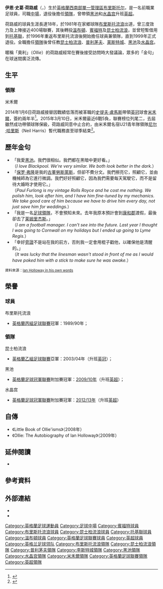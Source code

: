{{noteTA|G1=足球|G2=FAcup|G3=EPL
|T=zh-hans:伊恩·霍洛韦; zh-hk:伊恩·荷路威;
|1=zh-hans:霍洛韦; zh-hk:荷路威;
|2=zh-hans:伊恩·斯科特·霍洛韦; zh-hk:伊恩·史葛·荷路威;
}}
{{Infobox football biography
| name           = 伊恩·荷路威<br />''Ian Holloway''
| image          = Ian Holloway 03-01-2015 1.jpg
| image_size     = 200
| fullname       = Ian Scott Holloway
| dateofbirth    = {{Birth date and age|1963|3|12|df=y}}
| cityofbirth    = [[布里斯托尔|布里斯托尔]][[Kingswood,_South_Gloucestershire|金斯伍德]]
| countryofbirth = [[英格蘭|英格蘭]]
| height         =
| position       = [[中場|中場]]
| currentclub =
| years1         = 1981–1985 
| clubs1         = [[布里斯托尔流浪者足球俱乐部|布里斯托流浪]]             
| caps1          = 111 
| goals1         = 14
| years2         = 1985–1986 
| clubs2         = [[溫布頓足球會|溫布頓]]                       
| caps2          = 19  
| goals2         = 2
| years3         = 1986–1987 
| clubs3         = [[布伦特福德足球俱乐部|布伦特福德]]                      
| caps3          = 30  
| goals3         = 2
| years4         = 1987      
| clubs4         = → [[托奎联足球俱乐部|托奎联]]                   
| caps4          = 5   
| goals4         = 0
| years5         = 1987–1991 
| clubs5         = [[布里斯托尔流浪者足球俱乐部|布里斯托流浪]]             
| caps5          = 179 
| goals5         = 26
| years6         = 1991–1996 
| clubs6         = [[女王公园巡游者足球俱乐部|女王公园巡游者]] 
| caps6          = 147 
| goals6         = 4
| years7         = 1996–1999 
| clubs7         = [[布里斯托尔流浪者足球俱乐部|布里斯托流浪]]             
| caps7          = 107 
| goals7         = 1
| totalcaps      = 598 
| totalgoals     = 49
| manageryears1  = 1996–2001 
| managerclubs1  = [[布里斯托尔流浪者足球俱乐部|布里斯托流浪]]
| manageryears2  = 2001–2006 
| managerclubs2  = [[女王公园巡游者足球俱乐部|女王公园巡游者]]
| manageryears3  = 2006–2007 
| managerclubs3  = [[普利茅斯足球俱乐部|普利茅斯]]
| manageryears4  = 2007–2008 
| managerclubs4  = [[莱斯特城足球俱乐部|莱斯特城]]
| manageryears5  = 2009–2012 
| managerclubs5  = [[黑池足球會|黑池]]
| manageryears6  = 2012–2013 
| managerclubs6  = [[水晶宫足球俱乐部|水晶宫]]
| manageryears7  = 2014–2015
| managerclubs7  = [[米尔沃尔足球俱乐部|米尔沃尔]]
| manageryears8  = 2016–2018
| managerclubs8  = [[女王公园巡游者足球俱乐部|女王公园巡游者]]
| manageryears9 = 2019–2020
| managerclubs9 = [[格林斯比镇足球俱乐部|格林斯比镇]]
| pcupdate       = 2011年10月21日 (五) 03:11 (UTC)
| ntupdate       = 
}}
'''伊恩·史葛·荷路威'''（{{lang-en|'''Ian Scott Holloway'''}}，{{bd|1963年|3月12日|catidx=Holloway, Ian}}）生於[[英格蘭|英格蘭]][[西南英格蘭|西南部]][[單一管理區|單一管理區]][[布里斯托尔|布里斯托尔]]，是一名前職業足球員，司職[[中場|中場]]，退役後擔任[[領隊_(足球)|領隊]]，曾帶領[[黑池足球會|黑池]]和[[水晶宫足球俱乐部|水晶宫]]升班[[英超|英超]]。

荷路威的球員生涯長達18年，於1981年在家鄉球隊[[布里斯托尔流浪者足球俱乐部|布里斯托流浪]]出道，曾三度效力及上陣接近400場聯賽，其後轉投[[溫布頓足球會|溫布頓]]、[[布伦特福德足球俱乐部|賓福特]]及[[女王公园巡游者足球俱乐部|昆士柏流浪]]，並曾短暫借用到[[托奎联足球俱乐部|托基聯]]，於1996年重返布里斯托流浪後開始擔任球員兼領隊，直到1999年正式退役。全職擔任[[教练|領隊]]後曾任教[[女王公园巡游者足球俱乐部|昆士柏流浪]]、[[普利茅斯足球俱乐部|普利茅夫]]、[[莱斯特城足球俱乐部|莱斯特城]]、[[黑池足球會|黑池]]及[[水晶宫足球俱乐部|水晶宫]]。

暱稱「奧利」（''Ollie''）的荷路威經常在賽後接受訪問時大發議論，眾多的「金句」在球迷間廣泛流傳。

==生平==
<!--
===球員===
A native of [[Kingswood,_South_Gloucestershire|Kingswood]], [[Bristol|Bristol]], Holloway grew up in [[Cadbury_Heath|Cadbury Heath]], where his mother Jean still lives in the same council house. Holloway went to Sir Bernard Lovell School in Oldland Common at the same time that [[Gary_Penrice|Gary Penrice]] was at Chase School for Boys in Mangotsfield.  They still remain close friends today. His father Bill – an amateur footballer – worked as a seaman and a factory worker. Holloway began his playing career as an apprentice with his hometown team [[Bristol_Rovers_F.C.|Bristol Rovers]], turning professional in March 1981 and making his league debut the same year. He usually played on the right side of midfield, and made his name as one of the more promising players in the [[Football_League_Third_Division|Third Division]] (now [[Football_League_One|League One]]). After four seasons at Rovers, he was transferred to [[Wimbledon_F.C.|Wimbledon]] in July 1985 for £35,000.

His stay at Wimbledon was a short one. In March 1986, after less than one year at the club, he was sold to [[Brentford_F.C.|Brentford]] for £25,000, where he also spent just a little over a year. In January 1987 he joined [[Torquay_United_F.C.|Torquay United]] on loan, playing 5 times. In August 1987, after two disappointing years in [[London|London]], Holloway returned to Bristol Rovers for a fee of £10,000.

Back at Rovers, who were now playing "home" games at [[Twerton_Park|Twerton Park]] in [[Bath,_Somerset|Bath]], and under the wing of new Rovers manager [[Gerry_Francis|Gerry Francis]], Holloway flourished. In four seasons, he missed only five games. When Francis was appointed manager of [[Football_League_First_Division|First Division]] side [[Queens_Park_Rangers_F.C.|QPR]] in 1991, one of his first signings was Holloway, for a fee of £230,000 in August 1991. Holloway spent five seasons at QPR, playing more than 150 games for the club, before returning to Bristol Rovers for the third time in August 1996, this time as player-manager.
-->
===領隊===
<!--
;布里斯托流浪
Holloway took over a club that was struggling both on and off the pitch. In his first season in charge of Rovers, he led the club to 17th place in Division Two (now League One). The next season, however, Bristol Rovers gained fifth place and made the [[Football_League_play-offs|playoffs]]. Despite taking a first-leg advantage of 3–1 against Northampton Town, Rovers subsequently lost 3–0 in the second leg and went out 4–3 on aggregate in the semi-finals. The 1998–99 season ended with a somewhat disappointing 13th place. Holloway retired as a player following that season, having played more than 400 matches for Bristol Rovers, to concentrate fully on management. In 1999–2000, his last full season at the club, Rovers finished 7th, narrowly missing the playoffs.

;昆士柏流浪
In February 2001, midway through the 2000–01 season, Holloway was appointed manager of QPR, where he was given the task of keeping the team in Division One. He failed to do so, as QPR finished second from bottom and were relegated to the third level for the first time in 34 years. Despite the relegation, Holloway stayed on and rebuilt the side. After steadying the ship in 2001–02, and a near miss in 2002–03, Holloway and QPR were promoted back to the second level in 2004, finishing second behind [[Plymouth_Argyle_F.C.|Plymouth Argyle]].

Holloway's first full season in [[Football_League_Championship|The Championship]] ended with a respectable 11th place, and during the following season 2005–06, the club continued to hover around mid-table.

Holloway was suspended (sent on gardening leave) as manager by Queens Park Rangers on 6 February 2006. The reason given by the Q.P.R board was that the constant rumours linking Holloway to the vacant managerial position at [[Leicester_City_F.C.|Leicester City]] were causing too many problems for the club.<ref name="QPR suspend Holloway">{{Cite news| title=QPR suspend Holloway| url=http://news.bbc.co.uk/sport1/hi/football/teams/q/qpr/4685138.stm| publisher= [[bbc.co.uk|bbc.co.uk]]| date=6 February 2006| accessdate=21 May 2009}}</ref> As it turned out, the Leicester job went to [[Rob_Kelly|Rob Kelly]], and QPR went on to finish 21st, just one place above the relegation positions.

;普利茅夫
On 28 June Holloway became the manager of [[Plymouth_Argyle_F.C.|Plymouth Argyle]], and promised to take the club to the [[Premier_League|Premier League]].<ref name="Holloway has top-flight dream">{{Cite news| title=Holloway has top-flight dream| url=http://news.bbc.co.uk/sport1/hi/football/teams/p/plymouth_argyle/4781671.stm| publisher= [[bbc.co.uk|bbc.co.uk]]| date=11 August 2006| accessdate=21 May 2009}}</ref> On 12 August after Plymouth beat [[Sunderland_A.F.C.|Sunderland]] away 2–3; in celebration of his first away win as manager, Holloway offered to buy every one of the 700 fans who made the {{convert|805|mi|km|sing=on}} round trip a drink: ''"Anyone who travelled up there please send me a letter. I would love to buy you a drink."''.<ref name="Holloway offers to buy the drinks">{{Cite news| title=Holloway offers to buy the drinks| url=http://news.bbc.co.uk/sport1/hi/football/gossip_and_transfers/4793239.stm|publisher=[[bbc.co.uk|bbc.co.uk]]| date=15 August 2006| accessdate=21 May 2009}}</ref>

Following press speculation, on 21 November 2007, Holloway submitted his resignation to the Plymouth Argyle board, with speculation that he was about to be offered the vacant managerial position at [[Leicester_City_F.C.|Leicester City]].<ref name="Holloway resigns">{{Cite news| title=Holloway resigns| url=http://www.pafc.premiumtv.co.uk/page/NewsDetail/0,,10364~1172570,00.html| publisher=[[Plymouth_Argyle_F.C.|Plymouth Argyle F.C.]]| date=21 November 2007| accessdate=21 May 2009| archive-url=https://web.archive.org/web/20080412023959/http://www.pafc.premiumtv.co.uk/page/NewsDetail/0%2C%2C10364~1172570%2C00.html| archive-date=2008-04-12| dead-url=yes}}</ref> The Plymouth board issued a statement saying he was still employed by Plymouth and tied legally to his contract, and the board's decision on whether or not to accept his resignation would be made on Friday, 23 November. Having agreed a compensation package for his services, he was announced in a press conference by [[Milan_Mandarić|Milan Mandarić]] as Leicester manager on 22 November, signing a three and a half year contract. His departure, however, was met with negativity from Argyle fans.<ref>{{Cite news| title=Holloway appointed Leicester boss| url=http://news.bbc.co.uk/sport1/hi/football/teams/l/leicester_city/7090614.stm| publisher= [[bbc.co.uk|bbc.co.uk]]| date=22 November 2007| accessdate=22 November 2007}}</ref><ref>{{Cite news| title=Holloway appointed Leicester boss| url=http://www.telegraph.co.uk/sport/main.jhtml?xml=/sport/2007/11/22/sfnholl122.xml| publisher= ''[[Daily_Telegraph|Daily Telegraph]]''| date=22 November 2007| accessdate=22 November 2007 | location=London | first1=Colin | last1=Spiro}}</ref>

After an open top bus tour in Blackpool, after his Blackpool side won promotion to the [[Premier_League|Premier League]] some three years later, Holloway said:<ref name=DMail1281133/>
{{cquote|I had a year out of football and had to think about what went wrong in my life. I was given some decent values from my mum and dad in our council house and one of them was honesty and trust and loyalty, and I forgot to do all that at Plymouth. I left them and I made the biggest mistake of my life. But I ended up here and it was the best thing I have ever done.}}

;李斯特城
Holloway made history when he became the first Leicester manager in over 50 years to win his first league game in charge, beating [[Bristol_City_F.C.|Bristol City]] 2–0.<ref name="Jimbo hails Ollie arrival">{{Cite news| title=Jimbo hails Ollie arrival| url=http://www.lcfc.premiumtv.co.uk/page/LatestNews/0,,10274~1175465,00.html| publisher=[[Leicester_City_F.C.|Leicester City F.C.]]| date=25 November 2007| accessdate=25 November 2007| archive-url=https://web.archive.org/web/20080309075350/http://www.lcfc.premiumtv.co.uk/page/LatestNews/0%2C%2C10274~1175465%2C00.html| archive-date=2008-03-09| dead-url=yes}}</ref>

On 7 February 2008, in a build up to a match against Plymouth at the [[Walkers_Stadium|Walkers Stadium]], Argyle chairman [[Paul_Stapleton|Paul Stapleton]] spoke negatively of Holloway for allowing several high-profile players to leave the club before joining Leicester. A total of five players left Plymouth in the January [[transfer_window|transfer window]], which he claimed was all Holloway's fault.<ref name="Holloway blamed for Argyle exits">{{Cite news| title = Holloway blamed for Argyle exits | url = http://news.bbc.co.uk/sport2/hi/football/teams/p/plymouth_argyle/7232135.stm | publisher = [[bbc.co.uk|bbc.co.uk]] | date = 7 February 2008 | accessdate = 9 February 2008}}</ref> Holloway, stunned by the claims, had his lawyers look at the statements, while Mandarić accused Stapleton of "[[The_Fox_and_the_Grapes#Sour_grapes|sour grapes]]" over Holloway's move to Leicester, saying Plymouth Argyle should be thankful for what he had achieved during his time there.<ref name="Holloway stunned by Argyle claims">{{Cite news| title=Holloway stunned by Argyle claims| url=http://news.bbc.co.uk/sport2/hi/football/teams/l/leicester_city/7232989.stm| publisher= [[bbc.co.uk|bbc.co.uk]]| date=7 February 2008 | accessdate=9 February 2008}}</ref> Plymouth won the match 1–0 as Holloway's former charges came back to haunt him.<ref name="Leicester 0-1 Plymouth">{{Cite news| title=Leicester 0–1 Plymouth| url=http://news.bbc.co.uk/sport2/hi/football/eng_div_1/7223907.stm| publisher= [[bbc.co.uk|bbc.co.uk]]| date=9 February 2008| accessdate=27 February 2009}}</ref> Winning just nine out of 32 games, Leicester were relegated from the Championship on 4 May 2008.

On 23 May 2008, following the club's relegation, Holloway and Leicester City parted company by mutual consent. Reflecting on his time at Leicester, he said ''"Leicester City is a marvellous club and I am as devastated as anybody that this great club suffered relegation. I gave 100% to the cause but unfortunately we ran out of time. The fans here are a different class and deserve a lot, lot better. I'd like to wish everyone connected with Leicester City well for the future – the club will always remain close to my heart."''<ref name="Leicester & Holloway part company">{{Cite news| title=Leicester & Holloway part company| url=http://news.bbc.co.uk/sport2/hi/football/teams/l/leicester_city/7418121.stm| publisher= [[bbc.co.uk|bbc.co.uk]]| date=23 May 2008| accessdate=28 February 2009}}</ref>

;黑池
On 21 May 2009 it was reported that Holloway, after 363 days out of football, was set to be announced as the new manager of Blackpool following the departure of their [[caretaker_manager|caretaker manager]] [[Tony_Parkes|Tony Parkes]]. The appointment was confirmed later the same day with Holloway signing a one-year contract with the club.<ref name="Blackpool unveil Holloway">{{Cite news| title=Blackpool unveil Holloway| url=http://news.bbc.co.uk/sport1/hi/football/teams/b/blackpool/8061441.stm | publisher= [[bbc.co.uk|bbc.co.uk]]| date=21 May 2009| accessdate=21 May 2009}}</ref> His first league game in charge of ''the Seasiders'' was a 1–1 draw with his former club Queens Park Rangers at [[Loftus_Road|Loftus Road]] on 8 August 2009, the opening day of the [[Blackpool_F.C._season_2009-10|2009–10]] season.

Nine months later, he guided the club to the [[Premier_League|Premier League]] after winning the [[2010_Football_League_Championship_play-off_Final|play-offs]] following a sixth-placed finish in [[Football_League_Championship|The Championship]],<ref name=DMail1281133>{{Cite news|url=http://www.dailymail.co.uk/sport/football/article-1281133/Blackpools-road-riches-The-futures-er-tangerine-Holloways-Seaside-Barmy-Army-party-pride.html|title=Blackpool's road to riches: The future's, er, tangerine as Olly's Barmy Army party with pride|author=Chris Wheeler|publisher=[[Daily_Mail|Daily Mail]]|date=25 May 2010|accessdate=2010-05-25 | location=London}}</ref><ref name="times7133840">{{Cite news|url=http://www.timesonline.co.uk/tol/sport/football/football_league/article7133840.ece|title=Blackpool reach promised land|date=23 May 2010|publisher=[[The_Times|The Times]]|accessdate=24 May 2010 | location=London | first=Andrew | last=Longmore}}</ref> becoming only the second Blackpool manager (after [[Les_Shannon|Les Shannon]] in 1970) to win promotion in his first full season. Holloway described the achievement as the best moment of his life, aside from seeing his children born.<ref name="bbc8712024">{{cite news|title=Big time Blackpool  |url=http://news.bbc.co.uk/sport1/hi/football/teams/b/blackpool/8712024.stm|publisher=[[BBC_Sport|BBC Sport]]|accessdate=31 May 2010|date=11 August 2010}}</ref>

Holloway followed this up in late July by leading Blackpool to victory in the [[South_West_Challenge_Cup|South West Challenge Cup]] annual pre-season tournament. It was the first time a Premier League club had taken part.<ref name="bfc2101626">{{Cite web|title=Seasiders Win Cup|url=http://www.blackpoolfc.co.uk/page/NewsDetail/0,,10432~2101626,00.html|publisher=[[Blackpool_F.C.|Blackpool F.C.]]|accessdate=25 July 2010|date=11 August 2010|archive-url=https://web.archive.org/web/20120614034508/http://www.blackpoolfc.co.uk/page/NewsDetail/0%2C%2C10432~2101626%2C00.html|archive-date=2012-06-14|dead-url=yes}}</ref>

Before the start of Blackpool's first top flight season in 40 years, media reports suggested that Holloway was set to resign as manager following an alleged dispute with club chairman [[Karl_Oyston|Karl Oyston]]. However, at a [[News_conference|Press Conference]] held at [[Bloomfield_Road|Bloomfield Road]] on 11 August to announce the arrival of four new players, Holloway swiftly denied the rumours, describing his relationship with Oyston as "absolutely fantastic". And adding:
{{cquote|Apparently yesterday [Tuesday] I had resigned. It's just a crazy world that we have moved into. Before anyone asks a question, I just want to make sure you can see me – you can see me here and I'm not a cardboard cut-out, because somehow or other, I'm not supposed to be here. I had to be in London the day before and didn't want to drive back at six o'clock in the morning to get here because I was too tired. I had to be at a Premier League meeting, and [look] what that has caused by not coming back up for training. We only had eight players, some were on international duty and I wasn't going to train them that hard anyway. Look at how things go crazy. But welcome, and by the way, we've just signed some new players as well. I just want to get that straight.<ref name="bbc8904922">{{cite news|title=Blackpool boss Ian Holloway dismisses quit rumours |url=http://news.bbc.co.uk/sport1/hi/football/teams/b/blackpool/8904922.stm|publisher=[[BBC_Sport|BBC Sport]]|accessdate=12 August 2010|date=11 August 2010}}</ref>}}

The following day it was reported that Holloway had signed a new two-year contract.<ref name="express192637">{{Cite news|last=Bretherton|first=Chris|title=Ian Holloway Signs New Two Year Deal With Blackpool|url=http://www.express.co.uk/posts/view/192637/Ian-Holloway-signs-new-two-year-deal-with-Blackpool|accessdate=12 August 2010|newspaper=[[Daily_Express|Daily Express]]|date=12 August 2010}}</ref>

On 27 January 2011, the Premier League fined Blackpool £25,000 for fielding what they believed to be a weakened team against [[Aston_Villa_F.C.|Aston Villa]] on 10 November 2010. Holloway, who initially threatened to resign if punishment was dealt, made ten changes to the team for the fixture. <ref>
[http://news.bbc.co.uk/sport2/hi/football/teams/b/blackpool/9378679.stm "Blackpool fined £25,000 by Premier League"] - BBC Sport, 27 January 2011</ref> Holloway was made aware of the fine over the phone while playing [[golf|golf]] with his wife at Shoreditch Golf Club in [[Chorley|Chorley]].<ref>[http://www.independent.co.uk/sport/football/news-and-comment/ian-holloway-they-said-charlie-was-on-his-way-to-anfield-but-he-was-sat-next-to-me-in-my-office-2205697.html "Ian Holloway: They said Charlie was on his way to Anfield... but he was sat next to me in my office"] - ''The Independent on Sunday'', 6 February 2011</ref> He offered his resignation to Karl Oyston, but it was rejected.<ref>[http://www.independent.co.uk/sport/football/premier-league/holloway-offers-resignation-after-premier-league-fines-blackpool-2197682.html "Holloway offers resignation after Premier League fines Blackpool"] - ''The Independent'', 29 January 2011</ref>

On 22 May 2011, Blackpool lost their Premier League status after losing to Manchester United at Old Trafford, coupled with results elsewhere, and returned to The Championship after one season.<ref>[http://news.bbc.co.uk/sport2/hi/football/13444164.stm "Manchester United 4–2 Blackpool"] - BBC Sport, 22 May 2011</ref>

Holloway marked his century of games in charge of Blackpool with a victory, the 37th of his reign, over [[Ipswich_Town_F.C.|Ipswich Town]] at Bloomfield Road on 10 September 2011.<ref>[http://www.clicklancashire.com/sport/blackpool-fc/1210458-blackpool-fc-2-ipswich-town-0---match-report.html "Blackpool FC 2 Ipswich Town 0 - Match Report"] {{Wayback|url=http://www.clicklancashire.com/sport/blackpool-fc/1210458-blackpool-fc-2-ipswich-town-0---match-report.html |date=20140912161912 }} - ClickLancashire.com, 10 September 2011</ref>

;水晶宮
-->
;米禾爾
2014年1月6日荷路威接替因戰績低落而被革職的[[史提夫·盧馬斯|史提夫·盧馬斯]]帶領[[英冠|英冠]]球會[[米尔沃尔足球俱乐部|米禾爾]]，簽約兩年半<ref name="Ian Holloway">{{citenews |language=en |url=http://www.bbc.com/sport/0/football/25624951 |title=Ian Holloway: Millwall set to appoint ex-Crystal Palace manager |work=''[[BBC_Sport|BBC Sport]]'' |date=2014-01-06 |accessdate=2014-01-08 |archive-date=2015-09-24 |archive-url=https://web.archive.org/web/20150924200418/http://www.bbc.com/sport/0/football/25624951 |dead-url=no }}</ref>。2015年3月10日，米禾爾最近6戰5負，聯賽榜位列尾二，去屆雖然成功帶領球隊保級，荷路威同意中止合約，由米禾爾名宿U21青年隊領隊[[尼尔·哈里斯|尼尔·哈里斯]]（Neil Harris）暫代職務直至球季結束<ref name="Ian Holloway2">{{citenews |language =en |url =http://m.bbc.com/sport/football/31814234 |title =Holloway sacked as Millwall manager |work =''[[BBC_Sport|BBC Sport]]'' |date =2015-03-10 |accessdate =2015-03-11 |archive-date =2016-03-04 |archive-url =https://web.archive.org/web/20160304101026/http://m.bbc.com/sport/football/31814234 |dead-url =no }}</ref>。

==歷年金句==
* 「我愛[[黑潭|黑池]]。我們很相似。我們都在黑暗中更好看。」<br />（''I love Blackpool. We're very similar. We both look better in the dark.''）
* 「[[保罗·弗隆|保罗·弗隆]]是我的[[古董|古董]][[勞斯萊斯|勞斯萊斯]]，但卻不費分文。我們擦亮它，照顧它，並由機械師為它進行微調。我們好好照顧它，因為我們需要每天駕駛它，而不是留待大婚時才使用它。」<br />（''Paul Furlong is my vintage Rolls Royce and he cost me nothing. We polish him, look after him, and I have him fine-tuned by my mechanics. We take good care of him because we have to drive him every day, not just save him for weddings.''）
* 「我是一名[[足球|足球]][[領隊_(足球)|領隊]]，不會預知未來。去年我原本預計會到[[康沃爾郡|康和郡]]渡假，最後卻去了[[莱姆里杰斯|莱姆里杰斯]]。」<br />（''I am a football manager. I can't see into the future. Last year I thought I was going to Cornwall on my holidays but I ended up going to Lyme Regis.''）
* 「幸好[[助理裁判员|旁證]]不是站在我的前方，否則我一定會用棍子戳他，以確保他是清醒的。」<br />（''It was lucky that the linesman wasn't stood in front of me as I would have poked him with a stick to make sure he was awake.''）

<small>資料來源：[http://www.bbc.co.uk/sport/0/football/20191292 Ian Holloway in his own words] {{Wayback|url=http://www.bbc.co.uk/sport/0/football/20191292 |date=20160119122018 }}</small>

==榮譽==
===球員===
;布里斯托流浪
*[[英格蘭足球聯賽|英格蘭丙組足球聯賽]]冠軍：1989/90年；

===領隊===
;昆士柏流浪
*[[英格蘭足球聯賽|英格蘭乙組足球聯賽]]亞軍：2003/04年（升班[[英冠|英冠]]）；

;黑池
*[[英格蘭足球冠軍聯賽|英格蘭足球冠軍聯賽]]附加賽冠軍：[[2009年至2010年英格蘭足球冠軍聯賽#附加賽|2009/10年]]（升班[[英超|英超]]）；

;水晶宫
*[[英格蘭足球冠軍聯賽|英格蘭足球冠軍聯賽]]附加賽冠軍：[[2012年至2013年英格蘭足球冠軍聯賽#附加賽|2012/13年]]（升班[[英超|英超]]）

==自傳==
*《Little Book of Ollie'isms》（2008年）
*《Ollie: The Autobiography of Ian Holloway》（2009年）

==延伸閱讀==
*{{Cite book |last=Murply |first=Alex |title=《Let's Have Coffee:The Tao of Ian Holloway》 |editor=Jones, Richard; Faragher Steve |publisher=Naked Guides Ltd |location=[[布里斯托尔|布里斯托尔]] |date=1 June 2005 |isbn=0954417798}}

==參考資料==
{{Reflist}}

==外部連結==
{{Commons category|Ian Holloway}}
{{Wikiquote|Ian Holloway|伊恩·荷路威}}
* {{soccerbase|3573|伊恩·荷路威}}
* {{soccerbase (manager)|628|伊恩·荷路威}}

{{甘士比領隊}}
{{普利茅夫領隊}}
{{黑池領隊}}
{{米禾爾領隊}}
{{水晶宮領隊}}

{{Authority control}}
{{DEFAULTSORT:Holloway, Ian}}
[[Category:英格蘭足球運動員|Category:英格蘭足球運動員]]
[[Category:足球中場|Category:足球中場]]
[[Category:賓福特球員|Category:賓福特球員]]
[[Category:布里斯托流浪球員|Category:布里斯托流浪球員]]
[[Category:昆士柏流浪球員|Category:昆士柏流浪球員]]
[[Category:托基聯球員|Category:托基聯球員]]
[[Category:溫布頓球員|Category:溫布頓球員]]
[[Category:英格蘭足球聯賽球員|Category:英格蘭足球聯賽球員]]
[[Category:英超球員|Category:英超球員]]
[[Category:英格兰足球领队|Category:英格兰足球领队]]
[[Category:布里斯托流浪領隊|Category:布里斯托流浪領隊]]
[[Category:昆士柏流浪領隊|Category:昆士柏流浪領隊]]
[[Category:普利茅夫領隊|Category:普利茅夫領隊]]
[[Category:李斯特城領隊|Category:李斯特城領隊]]
[[Category:黑池領隊|Category:黑池領隊]]
[[Category:水晶宫領隊|Category:水晶宫領隊]]
[[Category:米禾爾領隊|Category:米禾爾領隊]]
[[Category:英格蘭足球聯賽領隊|Category:英格蘭足球聯賽領隊]]
[[Category:英超領隊|Category:英超領隊]]